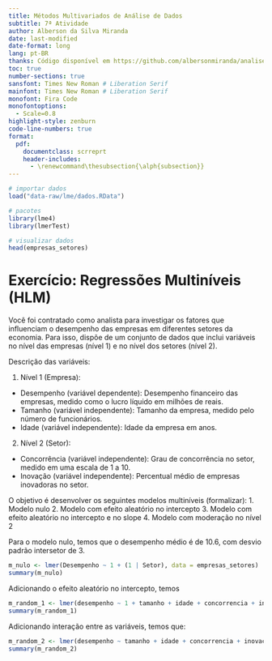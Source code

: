 ```yaml
---
title: Métodos Multivariados de Análise de Dados
subtitle: 7ª Atividade
author: Alberson da Silva Miranda
date: last-modified
date-format: long
lang: pt-BR
thanks: Código disponível em https://github.com/albersonmiranda/analise_multivariada.
toc: true
number-sections: true
sansfont: Times New Roman # Liberation Serif
mainfont: Times New Roman # Liberation Serif
monofont: Fira Code
monofontoptions:
  - Scale=0.8
highlight-style: zenburn
code-line-numbers: true
format:
  pdf:
    documentclass: scrreprt
    header-includes: 
      - \renewcommand\thesubsection{\alph{subsection}}
---
```


```r
# importar dados
load("data-raw/lme/dados.RData")

# pacotes
library(lme4)
library(lmerTest)

# visualizar dados
head(empresas_setores)
```

# Exercício: Regressões Multiníveis (HLM)

Você foi contratado como analista para investigar os fatores que influenciam o desempenho das empresas em diferentes setores da economia. Para isso, dispõe de um conjunto de dados que inclui variáveis no nível das empresas (nível 1) e no nível dos setores (nível 2).

Descrição das variáveis:

1. Nível 1 (Empresa):
  - Desempenho (variável dependente): Desempenho financeiro das empresas, medido como o lucro líquido em milhões de reais.
  - Tamanho (variável independente): Tamanho da empresa, medido pelo número de funcionários.
  - Idade (variável independente): Idade da empresa em anos.
2. Nível 2 (Setor):
  - Concorrência (variável independente): Grau de concorrência no setor, medido em uma escala de 1 a 10.
  - Inovação (variável independente): Percentual médio de empresas inovadoras no setor.

O objetivo é desenvolver os seguintes modelos multiníveis (formalizar):
1. Modelo nulo
2. Modelo com efeito aleatório no intercepto
3. Modelo com efeito aleatório no intercepto e no slope
4. Modelo com moderação no nível 2

Para o modelo nulo, temos que o desempenho médio é de 10.6, com desvio padrão intersetor de 3.

```r
m_nulo <- lmer(Desempenho ~ 1 + (1 | Setor), data = empresas_setores)
summary(m_nulo)
```

Adicionando o efeito aleatório no intercepto, temos 

```r
m_random_1 <- lmer(desempenho ~ 1 + tamanho + idade + concorrencia + inovacao + (tamanho + idade |setor), data = empresas_setores)
summary(m_random_1)
```

Adicionando interação entre as variáveis, temos que:

```r
m_random_2 <- lmer(desempenho ~ tamanho + idade + concorrencia + inovacao + tamanho:inovacao + tamanho:concorrencia + idade:inovacao + idade:concorrencia + (tamanho + idade |setor), data = empresas_setores)
summary(m_random_2)
```